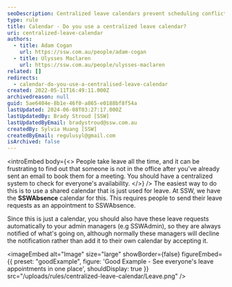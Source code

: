 ```yaml
---
seoDescription: Centralized leave calendars prevent scheduling conflicts and ensure seamless communication among team members.
type: rule
title: Calendar - Do you use a centralized leave calendar?
uri: centralized-leave-calendar
authors:
  - title: Adam Cogan
    url: https://ssw.com.au/people/adam-cogan
  - title: Ulysses Maclaren
    url: https://ssw.com.au/people/ulysses-maclaren
related: []
redirects:
  - calendar-do-you-use-a-centralised-leave-calendar
created: 2022-05-11T16:49:11.000Z
archivedreason: null
guid: 5ae6404e-8b1e-46f0-a865-e0188bf8f54a
lastUpdated: 2024-06-08T03:27:17.000Z
lastUpdatedBy: Brady Stroud [SSW]
lastUpdatedByEmail: bradystroud@ssw.com.au
createdBy: Sylvia Huang [SSW]
createdByEmail: regulusyl@gmail.com
isArchived: false
---
```


<introEmbed
  body={<>
People take leave all the time, and it can be frustrating to find out that someone is not in the office after you've already sent an email to book them for a meeting. You should have a centralized system to check for everyone's availability.
  </>}
/>
The easiest way to do this is to use a shared calendar that is just used for leave. At SSW, we have the **SSWAbsence** calendar for this. This requires people to send their leave requests as an appointment to SSWAbsence.

Since this is just a calendar, you should also have these leave requests automatically to your admin managers (e.g SSWAdmin), so they are always notified of what's going on, although normally these managers will decline the notification rather than add it to their own calendar by accepting it.

<imageEmbed
  alt="Image"
  size="large"
  showBorder={false}
  figureEmbed={{
    preset: "goodExample",
    figure: 'Good Example - See everyone\'s leave appointments in one place',
    shouldDisplay: true
  }}
  src="/uploads/rules/centralized-leave-calendar/Leave.png"
/>
